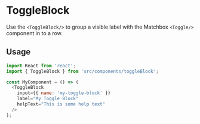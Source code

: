 # ToggleBlock

Use the `<ToggleBlock/>` to group a visible label with the Matchbox `<Toggle/>` component in to a
row.

## Usage

```js
import React from 'react';
import { ToggleBlock } from 'src/components/toggleBlock';

const MyComponent = () => (
  <ToggleBlock
    input={{ name: 'my-toggle-block' }}
    label="My Toggle Block"
    helpText="This is some help text"
  />
);
```
